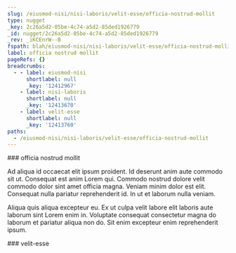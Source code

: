 ```yaml
---
slug: /eiusmod-nisi/nisi-laboris/velit-esse/officia-nostrud-mollit
type: nugget
_key: 2c26a5d2-05be-4c74-a5d2-85ded1926779
_id: nugget/2c26a5d2-05be-4c74-a5d2-85ded1926779
_rev: _iKCEnrW--B
fspath: blah/eiusmod-nisi/nisi-laboris/velit-esse/officia-nostrud-mollit.md
label: officia nostrud mollit
pageRefs: {}
breadcrumbs:
  - - label: eiusmod-nisi
      shortlabel: null
      _key: '12412967'
    - label: nisi-laboris
      shortlabel: null
      _key: '12413670'
    - label: velit-esse
      shortlabel: null
      _key: '12413760'
paths:
  - /eiusmod-nisi/nisi-laboris/velit-esse/officia-nostrud-mollit
---
```


<NuggetArea>
<Nugget slug="/eiusmod-nisi/nisi-laboris/velit-esse/officia-nostrud-mollit" type="nugget" _key="2c26a5d2-05be-4c74-a5d2-85ded1926779" _id="nugget/2c26a5d2-05be-4c74-a5d2-85ded1926779" _rev="_iKCEnrW--B" fspath="blah/eiusmod-nisi/nisi-laboris/velit-esse/officia-nostrud-mollit.md" label="officia nostrud mollit" paths="/eiusmod-nisi/nisi-laboris/velit-esse/officia-nostrud-mollit">
<NuggetBody>
### officia nostrud mollit

Ad aliqua id occaecat elit ipsum proident. Id deserunt anim aute commodo sit ut. Consequat est anim Lorem qui. Commodo nostrud dolore velit commodo dolor sint amet officia magna. Veniam minim dolor est elit. Consequat nulla pariatur reprehenderit id. In ut et laborum nulla veniam.

Aliqua quis aliqua excepteur eu. Ex ut culpa velit labore elit laboris aute laborum sint Lorem enim in. Voluptate consequat consectetur magna do laborum et pariatur aliqua non do. Sit enim excepteur enim reprehenderit ipsum.

</NuggetBody>
<Breadcrumbs>
<Crumbs>
<Crumb _key="12412967" label="eiusmod-nisi" /><Crumb _key="12413670" label="nisi-laboris" /><Crumb _key="12413760" label="velit-esse" />
</Crumbs>
</Breadcrumbs>
</Nugget>

<NuggetsInbound>
</NuggetsInbound>
<NuggetsOutbound>
</NuggetsOutbound>
</NuggetArea>
<PassagesInbound>
<Passage direction="inbound" type="passage" _key="12413760" _id="passage/12413760" _rev="_iKCEnrW---" label="velit-esse" passage="velit-esse" fspath="blah/eiusmod-nisi/nisi-laboris/velit-esse" paths="/eiusmod-nisi/nisi-laboris/velit-esse" slug="/eiusmod-nisi/nisi-laboris/velit-esse">
<NuggetBody>
### velit-esse

</NuggetBody>
<Breadcrumbs>
<Crumbs>
<Crumb _key="12412967" label="eiusmod-nisi" /><Crumb _key="12413670" label="nisi-laboris" />
</Crumbs>
</Breadcrumbs>
</Passage>

</PassagesInbound>
<PassagesOutbound>
</PassagesOutbound>